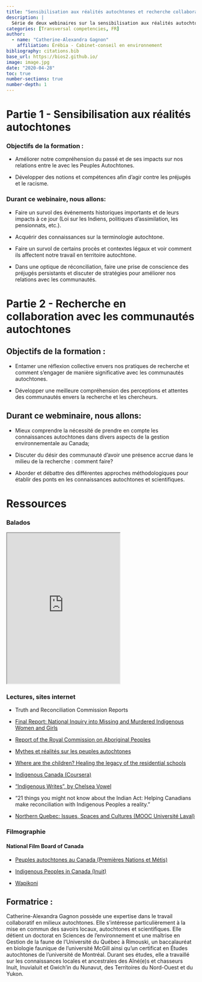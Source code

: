 ```yaml
---
title: "Sensibilisation aux réalités autochtones et recherche collaborative"
description: |
  Série de deux webinaires sur la sensibilisation aux réalités autochtones et la recherche en collaboration avec les Autochtones, offert du 28 au 30 avril 2020 par Catherine-Alexandra Gagnon, PhD.
categories: [Transversal competencies, FR]
author: 
  - name: "Catherine-Alexandra Gagnon"
    affiliation: Érébia - Cabinet-conseil en environnement
bibliography: citations.bib
base_url: https://bios2.github.io/
image: image.jpg
date: "2020-04-28"
toc: true
number-sections: true
number-depth: 1
---
```


# Partie 1 - Sensibilisation aux réalités autochtones

### Objectifs de la formation :

-   Améliorer notre compréhension du passé et de ses impacts sur nos relations entre le avec les Peuples Autochtones.

-   Développer des notions et compétences afin d'agir contre les préjugés et le racisme.

### Durant ce webinaire, nous allons: 

-   Faire un survol des événements historiques importants et de leurs impacts à ce jour (Loi sur les Indiens, politiques d'assimilation, les pensionnats, etc.). 

-   Acquérir des connaissances sur la terminologie autochtone.

-   Faire un survol de certains procès et contextes légaux et voir comment ils affectent notre travail en territoire autochtone.

-   Dans une optique de réconciliation, faire une prise de conscience des préjugés persistants et discuter de stratégies pour améliorer nos relations avec les communautés.

# Partie 2 - Recherche en collaboration avec les communautés autochtones

## Objectifs de la formation :

-   Entamer une réflexion collective envers nos pratiques de recherche et comment s'engager de manière significative avec les communautés autochtones.

-   Développer une meilleure compréhension des perceptions et attentes des communautés envers la recherche et les chercheurs.

## Durant ce webminaire, nous allons: 

-   Mieux comprendre la nécessité de prendre en compte les connaissances autochtones dans divers aspects de la gestion environnementale au Canada; 

-   Discuter du désir des communauté d'avoir une présence accrue dans le milieu de la recherche : comment faire?

-   Aborder et débattre des différentes approches méthodologiques pour établir des ponts en les connaissances autochtones et scientifiques.

# Ressources

### Balados

<iframe src="https://www.thecanadianencyclopedia.ca/fr/article/serie-de-baladodiffusion-pensionnats-indiens" title="Série de baladodiffusion Pensionnats indiens" height="400">

</iframe>

### Lectures, sites internet

-   Truth and Reconciliation Commission Reports

-   [Final Report: National Inquiry into Missing and Murdered Indigenous Women and Girls](https://www.rcaanc-cirnac.gc.ca/eng/1448633299414/1534526479029)

-   [Report of the Royal Commission on Aboriginal Peoples](https://www.bac-lac.gc.ca/eng/discover/aboriginal-heritage/royal-commission-aboriginal-peoples/Pages/final-report.aspx)

-   [Mythes et réalités sur les peuples autochtones](http://www.cdpdj.qc.ca/Publications/Mythes-Realites.pdf)

-   [Where are the children? Healing the legacy of the residential schools](http://wherearethechildren.ca/en/)

-   [Indigenous Canada (Coursera)](https://www.coursera.org/learn/indigenous-canada)

-   ["Indigenous Writes", by Chelsea Vowel](https://g.co/kgs/W8vAFY)

-   "21 things you might not know about the Indian Act: Helping Canadians make reconciliation with Indigenous Peoples a reality."

-   [Northern Quebec: Issues, Spaces and Cultures (MOOC Université Laval)](https://www.ulaval.ca/en/academics/mooc-massive-open-online-courses/northern-quebec-issues-spaces-and-cultures)

### Filmographie

#### National Film Board of Canada

-   [Peuples autochtones au Canada (Premières Nations et Métis)](https://www.nfb.ca/subjects/indigenous-peoples-in-canada-first-nations-and-metis/)

-   [Indigenous Peoples in Canada (Inuit)](https://www.nfb.ca/subjects/indigenous-peoples-in-canada-inuit/)

-   [Wapikoni](http://www.wapikoni.ca)

## Formatrice :

Catherine-Alexandra Gagnon possède une expertise dans le travail collaboratif en milieux autochtones. Elle s'intéresse particulièrement à la mise en commun des savoirs locaux, autochtones et scientifiques. Elle détient un doctorat en Sciences de l'environnement et une maîtrise en Gestion de la faune de l'Université du Québec à Rimouski, un baccalauréat en biologie faunique de l'université McGill ainsi qu'un certificat en Études autochtones de l'université de Montréal. Durant ses études, elle a travaillé sur les connaissances locales et ancestrales des Aîné(e)s et chasseurs Inuit, Inuvialuit et Gwich'in du Nunavut, des Territoires du Nord-Ouest et du Yukon.
